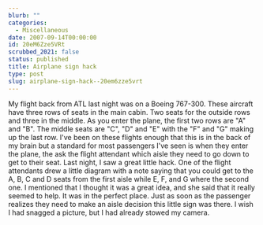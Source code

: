 ```yaml
---
blurb: ""
categories:
  - Miscellaneous
date: 2007-09-14T00:00:00
id: 20eM6Zze5VRt
scrubbed_2021: false
status: published
title: Airplane sign hack
type: post
slug: airplane-sign-hack--20em6zze5vrt
---
```


My flight back from ATL last night was on a Boeing 767-300. These
aircraft have three rows of seats in the main cabin. Two seats for
the outside rows and three in the middle. As you enter the plane,
the first two rows are "A" and "B". The middle seats are "C", "D"
and "E" with the "F" and "G" making up the last row. I've been on
these flights enough that this is in the back of my brain but a
standard for most passengers I've seen is when they enter the
plane, the ask the flight attendant which aisle they need to go
down to get to their seat. Last night, I saw a great little hack.
One of the flight attendants drew a little diagram with a note
saying that you could get to the A, B, C and D seats from the first
aisle while E, F, and G where the second one. I mentioned that I
thought it was a great idea, and she said that it really seemed to
help. It was in the perfect place. Just as soon as the passenger
realizes they need to make an aisle decision this little sign was
there. I wish I had snagged a picture, but I had already stowed my
camera.